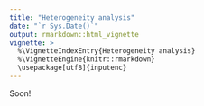 ```yaml
---
title: "Heterogeneity analysis"
date: "`r Sys.Date()`"
output: rmarkdown::html_vignette
vignette: >
  %\VignetteIndexEntry{Heterogeneity analysis}
  %\VignetteEngine{knitr::rmarkdown}
  \usepackage[utf8]{inputenc}
---
```


Soon!
